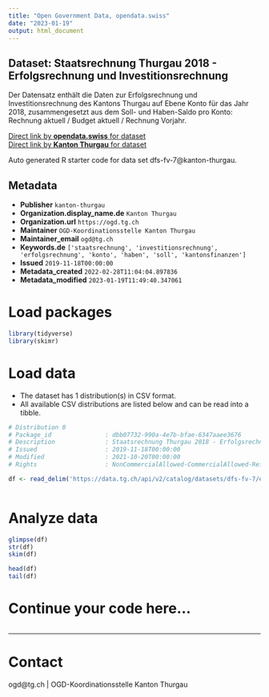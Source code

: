 ```yaml
---
title: "Open Government Data, opendata.swiss"
date: "2023-01-19"
output: html_document
---
```


## Dataset: Staatsrechnung Thurgau 2018 - Erfolgsrechnung und Investitionsrechnung

Der Datensatz enthält die Daten zur Erfolgsrechnung und Investitionsrechnung des Kantons Thurgau auf Ebene Konto für das Jahr 2018, zusammengesetzt aus dem Soll- und Haben-Saldo pro Konto: Rechnung aktuell / Budget aktuell / Rechnung Vorjahr.

[Direct link by **opendata.swiss** for dataset](https://opendata.swiss/de/dataset/staatsrechnung-thurgau-2018-erfolgsrechnung-und-investitionsrechnung)<br>
[Direct link by **Kanton Thurgau** for dataset](https://data.tg.ch/explore/dataset/dfs-fv-7/)

Auto generated R starter code for data set dfs-fv-7@kanton-thurgau.

## Metadata

- **Publisher** `kanton-thurgau`
- **Organization.display_name.de** `Kanton Thurgau`
- **Organization.url** `https://ogd.tg.ch`
- **Maintainer** `OGD-Koordinationsstelle Kanton Thurgau`
- **Maintainer_email** `ogd@tg.ch`
- **Keywords.de** `['staatsrechnung', 'investitionsrechnung', 'erfolgsrechnung', 'konto', 'haben', 'soll', 'kantonsfinanzen']`
- **Issued** `2019-11-18T00:00:00`
- **Metadata_created** `2022-02-28T11:04:04.897836`
- **Metadata_modified** `2023-01-19T11:49:40.347061`


# Load packages

```r

library(tidyverse)
library(skimr)

```

# Load data

-   The dataset has 1 distribution(s) in CSV format.
-   All available CSV distributions are listed below and can be read into a tibble.

```r

# Distribution 0
# Package_id               : dbb07732-990a-4e7b-bfae-6347aaee3676
# Description              : Staatsrechnung Thurgau 2018 - Erfolgsrechnung und Investitionsrechnung (csv)
# Issued                   : 2019-11-18T00:00:00
# Modified                 : 2021-10-20T00:00:00
# Rights                   : NonCommercialAllowed-CommercialAllowed-ReferenceRequired

df <- read_delim('https://data.tg.ch/api/v2/catalog/datasets/dfs-fv-7/exports/csv')



```

# Analyze data

```r

glimpse(df)
str(df)
skim(df)

head(df)
tail(df)

```

# Continue your code here...

```r

```

------------------------------------------------------------------------

# Contact

ogd@tg.ch | OGD-Koordinationsstelle Kanton Thurgau
